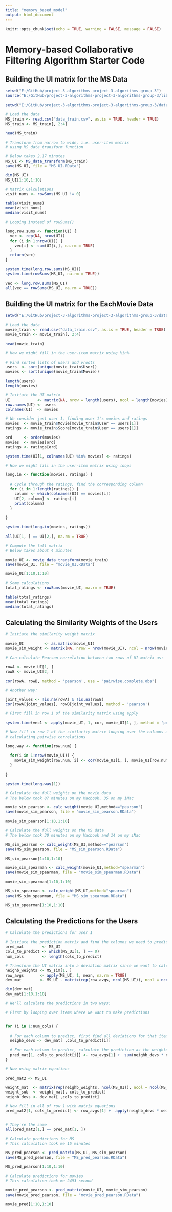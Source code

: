 ```yaml
---
title: "memory_based_model"
output: html_document
---
```


```r
knitr::opts_chunk$set(echo = TRUE, warning = FALSE, message = FALSE)
```


# Memory-based Collaborative Filtering Algorithm Starter Code


## Building the UI matrix for the MS Data 

```r
setwd("E:/GitHub/project-3-algorithms-project-3-algorithms-group-3")
source("E:/GitHub/project-3-algorithms-project-3-algorithms-group-3/lib/functions.R")
```

```r
setwd("E:/GitHub/project-3-algorithms-project-3-algorithms-group-3/data/MS_sample")

# Load the data
MS_train <- read.csv("data_train.csv", as.is = TRUE, header = TRUE)
MS_train <- MS_train[, 2:4]
```

```r
head(MS_train)
```

```r
# Transform from narrow to wide, i.e. user-item matrix 
# using MS_data_transform function

# Below takes 2.17 minutes
MS_UI <- MS_data_transform(MS_train)
save(MS_UI, file = "MS_UI.RData")
```

```r
dim(MS_UI)
MS_UI[1:10,1:10]
```

```r
# Matrix Calculations
visit_nums <- rowSums(MS_UI != 0)

table(visit_nums)
mean(visit_nums)
median(visit_nums)
```

```r
# Looping instead of rowSums()

long.row.sums <- function(UI) {
  vec <- rep(NA, nrow(UI))
  for (i in 1:nrow(UI)) {
    vec[i] <- sum(UI[i,], na.rm = TRUE)
  }
  return(vec)
}

system.time(long.row.sums(MS_UI))
system.time(rowSums(MS_UI, na.rm = TRUE))
```

```r
vec <- long.row.sums(MS_UI)
all(vec == rowSums(MS_UI, na.rm = TRUE))
```


## Building the UI matrix for the EachMovie Data

```r
setwd("E:/GitHub/project-3-algorithms-project-3-algorithms-group-3/data/eachmovie_sample")

# Load the data
movie_train <- read.csv("data_train.csv", as.is = TRUE, header = TRUE)
movie_train <- movie_train[, 2:4]
```

```r
head(movie_train)
```

```r
# How we might fill in the user-item matrix using %in%

# Find sorted lists of users and vroots
users  <- sort(unique(movie_train$User))
movies <- sort(unique(movie_train$Movie))
```

```r
length(users)
length(movies)
```

```r
# Initiate the UI matrix
UI            <- matrix(NA, nrow = length(users), ncol = length(movies))
row.names(UI) <- users
colnames(UI)  <- movies
```

```r
# We consider just user 1, finding user 1's movies and ratings
movies  <- movie_train$Movie[movie_train$User == users[1]]
ratings <- movie_train$Score[movie_train$User == users[1]]

ord     <- order(movies)
movies  <- movies[ord]
ratings <- ratings[ord]

system.time(UI[1, colnames(UI) %in% movies] <- ratings)
```

```r
# How we might fill in the user-item matrix using loops 

long.in <- function(movies, ratings) {
  
  # Cycle through the ratings, find the corresponding column
  for (i in 1:length(ratings)) {
    column <- which(colnames(UI) == movies[i])
    UI[2, column] <- ratings[i]
    print(column)
  }
  
}

system.time(long.in(movies, ratings))
  
all(UI[1, ] == UI[2,], na.rm = TRUE)
```

```r
# Compute the full matrix
# Below takes about 4 minutes

movie_UI <- movie_data_transform(movie_train)
save(movie_UI, file = "movie_UI.RData")
```

```r
movie_UI[1:10,1:10]
```

```r
# Some calculations
total_ratings <- rowSums(movie_UI, na.rm = TRUE)

table(total_ratings)
mean(total_ratings)
median(total_ratings)
```


## Calculating the Similarity Weights of the Users

```r
# Initiate the similarity weight matrix

movie_UI         <- as.matrix(movie_UI)
movie_sim_weight <- matrix(NA, nrow = nrow(movie_UI), ncol = nrow(movie_UI)) # it's a square
```

```r
# Can calculate Pearson correlation between two rows of UI matrix as:

rowA <- movie_UI[1, ]
rowB <- movie_UI[2, ]

cor(rowA, rowB, method = 'pearson', use = "pairwise.complete.obs")
```

```r
# Another way:

joint_values <- !is.na(rowA) & !is.na(rowB)
cor(rowA[joint_values], rowB[joint_values], method = 'pearson')
```

```r
# First fill in row 1 of the similarity matrix using apply

system.time(vec1 <- apply(movie_UI, 1, cor, movie_UI[1, ], method = 'pearson', use = "pairwise.complete.obs"))
```

```r
# Now fill in row 1 of the similarity matrix looping over the columns and 
# calculating pairwise correlations

long.way <- function(row.num) {
  
  for(i in 1:nrow(movie_UI)) {
    movie_sim_weight[row.num, i] <- cor(movie_UI[i, ], movie_UI[row.num, ], method = 'pearson', use = "pairwise.complete.obs")
  }
  
}

system.time(long.way(1))
```

```r
# Calculate the full weights on the movie data
# The below took 87 minutes on my Macbook, 35 on my iMac

movie_sim_pearson <- calc_weight(movie_UI,method=="pearson")
save(movie_sim_pearson, file = "movie_sim_pearson.RData")
```

```r
movie_sim_pearson[1:10,1:10]
```

```r
# Calculate the full weights on the MS data
# The below took 30 minutes on my Macbook and 14 on my iMac

MS_sim_pearson <- calc_weight(MS_UI,method=="pearson")
save(MS_sim_pearson, file = "MS_sim_pearson.RData")
```

```r
MS_sim_pearson[1:10,1:10]
```

```r
movie_sim_spearman <- calc_weight(movie_UI,method="spearman")
save(movie_sim_spearman, file = "movie_sim_spearman.RData")
```

```r
movie_sim_spearman[1:10,1:10]
```

```r
MS_sim_spearman <- calc_weight(MS_UI,method="spearman")
save(MS_sim_spearman, file = "MS_sim_spearman.RData")
```

```r
MS_sim_spearman[1:10,1:10]
```


## Calculating the Predictions for the Users

```r
# Calculate the predictions for user 1

# Initiate the prediction matrix and find the columns we need to predict for user 1.
pred_mat        <- MS_UI
cols_to_predict <- which(MS_UI[1, ] == 0)
num_cols        <- length(cols_to_predict)
```

```r
# Transform the UI matrix into a deviation matrix since we want to calculate weighted averages of the deviations
neighb_weights <- MS_sim[1, ]
row_avgs       <- apply(MS_UI, 1, mean, na.rm = TRUE)
dev_mat        <- MS_UI - matrix(rep(row_avgs, ncol(MS_UI)), ncol = ncol(MS_UI))
```

```r
dim(dev_mat)
dev_mat[1:10,1:10]
```

```r
# We'll calculate the predictions in two ways:

# First by looping over items where we want to make predictions


for (i in 1:num_cols) {
  
  # For each column to predict, first find all deviations for that item
  neighb_devs <- dev_mat[ ,cols_to_predict[i]]
  
  # For each column to predict, calculate the prediction as the weighted average
  pred_mat[1, cols_to_predict[i]] <- row_avgs[1] +  sum(neighb_devs * neighb_weights, na.rm = TRUE)/sum(neighb_weights, na.rm = TRUE)
}

```

```r
# Now using matrix equations

pred_mat2 <- MS_UI

weight_mat  <- matrix(rep(neighb_weights, ncol(MS_UI)), ncol = ncol(MS_UI))
weight_sub  <- weight_mat[, cols_to_predict]
neighb_devs <- dev_mat[ ,cols_to_predict]
```

```r
# Now fill in all of row 1 with matrix equations
pred_mat2[1, cols_to_predict] <- row_avgs[1] +  apply(neighb_devs * weight_sub, 2, sum, na.rm = TRUE)/sum(neighb_weights, na.rm = TRUE)


# They're the same
all(pred_mat2[1,] == pred_mat[1, ])
```

```r
# Calculate predictions for MS
# This calculation took me 15 minutes

MS_pred_pearson <- pred_matrix(MS_UI, MS_sim_pearson)
save(MS_pred_pearson, file = "MS_pred_pearson.RData")
```

```r
MS_pred_pearson[1:10,1:10]
```

```r
# Calculate predictions for movies
# This calculation took me 2493 second

movie_pred_pearson <- pred_matrix(movie_UI, movie_sim_pearson)
save(movie_pred_pearson, file = "movie_pred_pearson.RData")
```

```r
movie_pred[1:10,1:10]
```


